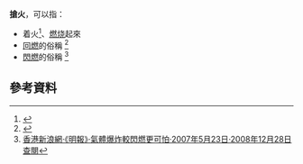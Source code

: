 '''搶火'''，可以指：

* 着火<ref>{{Cite web |url=http://win2003.chi.cuhk.edu.hk/hanyu/ |title=中文大學·現代標準漢語與粵語對照資料庫 |access-date=2008-12-28 |archive-date=2012-02-13 |archive-url=https://web.archive.org/web/20120213162706/http://win2003.chi.cuhk.edu.hk/hanyu/ |dead-url=yes }}</ref>、[[燃烧|燃烧]]起來
* [[回燃|回燃]]的俗稱 <ref>{{Cite web |url=http://the-sun.on.cc/channels/news/20070523/20070523014518_0000.html |title=香港《太陽報》·密封房溫度飆升 瞬間變火海 閃燃是消防噩夢·2007年5月23日·2008年12月28日查閱 |access-date=2008年12月28日 |archive-date=2016年3月5日 |archive-url=https://web.archive.org/web/20160305002328/http://the-sun.on.cc/channels/news/20070523/20070523014518_0000.html |dead-url=no }}</ref>
* [[閃燃|閃燃]]的俗稱 <ref>[http://news.sina.com.hk/cgi-bin/nw/show.cgi/2/1/1/434500/1.html 香港新浪網·《明報》·氣體爆炸較閃燃更可怕·2007年5月23日·2008年12月28日查閱]{{Dead link|date=2019年6月 |bot=InternetArchiveBot |fix-attempted=yes }}</ref>

== 參考資料 ==
{{reflist}}

{{disambig|cat=二字消歧义}}